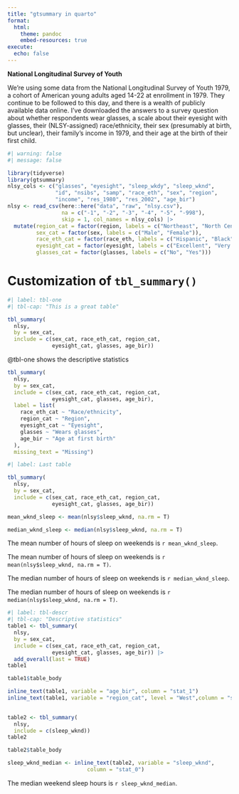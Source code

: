```yaml
---
title: "gtsummary in quarto"
format:
  html:
    theme: pandoc 
    embed-resources: true
execute: 
  echo: false
---
```


**National Longitudinal Survey of Youth**

We’re using some data from the National Longitudinal Survey of Youth 1979, a cohort of American young adults aged 14-22 at enrollment in 1979. They continue to be followed to this day, and there is a wealth of publicly available data online. I’ve downloaded the answers to a survey question about whether respondents wear glasses, a scale about their eyesight with glasses, their (NLSY-assigned) race/ethnicity, their sex (presumably at birth, but unclear), their family’s income in 1979, and their age at the birth of their first child.

```r
#| warning: false
#| message: false

library(tidyverse)
library(gtsummary)
nlsy_cols <- c("glasses", "eyesight", "sleep_wkdy", "sleep_wknd", 
               "id", "nsibs", "samp", "race_eth", "sex", "region", 
               "income", "res_1980", "res_2002", "age_bir")
nlsy <- read_csv(here::here("data", "raw", "nlsy.csv"), 
                 na = c("-1", "-2", "-3", "-4", "-5", "-998"),
                 skip = 1, col_names = nlsy_cols) |> 
  mutate(region_cat = factor(region, labels = c("Northeast", "North Central", "South", "West")),
         sex_cat = factor(sex, labels = c("Male", "Female")),
         race_eth_cat = factor(race_eth, labels = c("Hispanic", "Black", "Non-Black, Non-Hispanic")),
         eyesight_cat = factor(eyesight, labels = c("Excellent", "Very good", "Good", "Fair", "Poor")),
         glasses_cat = factor(glasses, labels = c("No", "Yes"))) 
```

# Customization of `tbl_summary()`

```r
#| label: tbl-one
#| tbl-cap: "This is a great table"

tbl_summary(
  nlsy,
  by = sex_cat,
  include = c(sex_cat, race_eth_cat, region_cat,
              eyesight_cat, glasses, age_bir))
```

@tbl-one shows the descriptive statistics

```r
tbl_summary(
  nlsy,
  by = sex_cat,
  include = c(sex_cat, race_eth_cat, region_cat,
              eyesight_cat, glasses, age_bir),
  label = list(
    race_eth_cat ~ "Race/ethnicity",
    region_cat ~ "Region",
    eyesight_cat ~ "Eyesight",
    glasses ~ "Wears glasses",
    age_bir ~ "Age at first birth"
  ),
  missing_text = "Missing")
```

```r
#| label: Last table

tbl_summary(
  nlsy,
  by = sex_cat,
  include = c(sex_cat, race_eth_cat, region_cat,
              eyesight_cat, glasses, age_bir))
```

```r
mean_wknd_sleep <- mean(nlsy$sleep_wknd, na.rm = T)

median_wknd_sleep <- median(nlsy$sleep_wknd, na.rm = T)
```

The mean number of hours of sleep on weekends is `r mean_wknd_sleep`. 

The mean number of hours of sleep on weekends is `r mean(nlsy$sleep_wknd, na.rm = T)`.

The median number of hours of sleep on weekends is `r median_wknd_sleep`. 

The median number of hours of sleep on weekends is `r median(nlsy$sleep_wknd, na.rm = T)`.


```r
#| label: tbl-descr
#| tbl-cap: "Descriptive statistics"
table1 <- tbl_summary(
  nlsy,
  by = sex_cat,
  include = c(sex_cat, race_eth_cat, region_cat,
              eyesight_cat, glasses, age_bir)) |> 
  add_overall(last = TRUE)
table1
```

```r
table1$table_body
```

```r
inline_text(table1, variable = "age_bir", column = "stat_1")
inline_text(table1, variable = "region_cat", level = "West",column = "stat_2")
	

```

```r
table2 <- tbl_summary(
  nlsy,
  include = c(sleep_wknd))
table2

table2$table_body

```

```r
sleep_wknd_median <- inline_text(table2, variable = "sleep_wknd", 
                         column = "stat_0")
```

The median weekend sleep hours is `r sleep_wknd_median`. 





